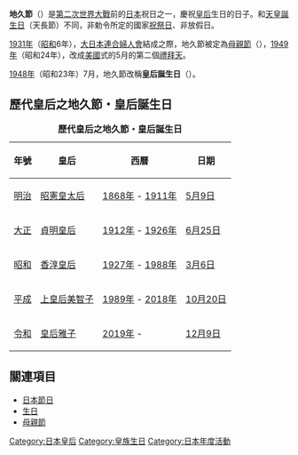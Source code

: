 '''地久節'''（{{jpn|j=地久節|hg=ちきゅうせつ|rm=Chikyūsetsu}}）是[[第二次世界大戰|第二次世界大戰]]前的[[日本|日本]]祝日之一，慶祝[[皇后|皇后]]生日的日子。和[[天皇誕生日|天皇誕生日]]（天長節）不同，非勅令所定的國家[[祝祭日|祝祭日]]、非放假日。

[[1931年|1931年]]（[[昭和|昭和]]6年），[[大日本連合婦人會|大日本連合婦人會]]結成之際，地久節被定為[[母親節|母親節]]（{{lang|ja|母の日}}），[[1949年|1949年]]（昭和24年），改成[[美國|美國]]式的5月的第二個[[禮拜天|禮拜天]]。

[[1948年|1948年]]（昭和23年）7月，地久節改稱'''皇后誕生日'''（{{jpn|j=皇后誕生日|hg=こうごうたんじょうび|rm=Kōgō tanjyōbi|link=no}}）。

== 歷代皇后之地久節・皇后誕生日 ==
{|border="1" cellpadding="2" cellspacing="0"
|+ '''歷代皇后之地久節・皇后誕生日'''
|-bgcolor="#EEEEEE"
!年號||皇后||西曆||日期
|-
|[[明治|明治]]||[[昭憲皇太后|昭憲皇太后]]||[[1868年|1868年]] - [[1911年|1911年]]||[[5月9日|5月9日]]
|-
|[[大正|大正]]||[[貞明皇后|貞明皇后]]||[[1912年|1912年]] - [[1926年|1926年]]||[[6月25日|6月25日]]
|-
|[[昭和|昭和]]||[[香淳皇后|香淳皇后]]||[[1927年|1927年]] - [[1988年|1988年]]||[[3月6日|3月6日]]
|-
|[[平成|平成]]||[[上皇后美智子|上皇后美智子]]||[[1989年|1989年]] - [[2018年|2018年]]||[[10月20日|10月20日]]
|-
|[[令和|令和]]||[[皇后雅子|皇后雅子]]||[[2019年|2019年]] - ||[[12月9日|12月9日]]
|}

== 關連項目 ==
*[[日本節日|日本節日]]
*[[生日|生日]]
*[[母親節|母親節]]

[[Category:日本皇后|Category:日本皇后]]
[[Category:皇族生日|Category:皇族生日]]
[[Category:日本年度活動|Category:日本年度活動]]